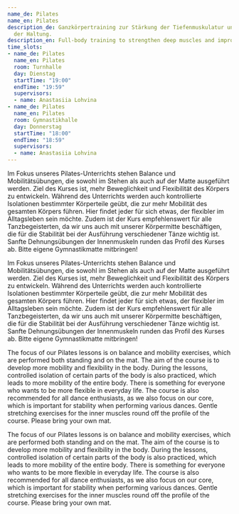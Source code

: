 ```yaml
---
name_de: Pilates
name_en: Pilates
description_de: Ganzkörpertraining zur Stärkung der Tiefenmuskulatur und Verbesserung
  der Haltung.
description_en: Full-body training to strengthen deep muscles and improve posture.
time_slots:
- name_de: Pilates
  name_en: Pilates
  room: Turnhalle
  day: Dienstag
  startTime: "19:00"
  endTime: "19:59"
  supervisors:
  - name: Anastasiia Lohvina
- name_de: Pilates
  name_en: Pilates
  room: Gymnastikhalle
  day: Donnerstag
  startTime: "18:00"
  endTime: "18:59"
  supervisors:
  - name: Anastasiia Lohvina
---
```


<Locale value="de">
 

 Im Fokus unseres Pilates-Unterrichts stehen Balance und Mobilitätsübungen, die
sowohl im Stehen als auch auf der Matte ausgeführt werden. Ziel des Kurses ist,
mehr Beweglichkeit und Flexibilität des Körpers zu entwickeln. Während des
Unterrichts werden auch kontrollierte Isolationen bestimmter Körperteile geübt,
die zur mehr Mobilität des gesamten Körpers führen. Hier findet jeder für sich
etwas, der flexibler im Alltagsleben sein möchte. Zudem ist der Kurs
empfehlenswert für alle Tanzbegeisterten, da wir uns auch mit unserer
Körpermitte beschäftigen, die für die Stabilität bei der Ausführung
verschiedener Tänze wichtig ist. Sanfte Dehnungsübungen der Innenmuskeln runden
das Profil des Kurses ab.&nbsp;Bitte eigene Gymnastikmatte mitbringen! 

 Im Fokus unseres Pilates-Unterrichts stehen Balance und Mobilitätsübungen, die
sowohl im Stehen als auch auf der Matte ausgeführt werden. Ziel des Kurses ist,
mehr Beweglichkeit und Flexibilität des Körpers zu entwickeln. Während des
Unterrichts werden auch kontrollierte Isolationen bestimmter Körperteile geübt,
die zur mehr Mobilität des gesamten Körpers führen. Hier findet jeder für sich
etwas, der flexibler im Alltagsleben sein möchte. Zudem ist der Kurs
empfehlenswert für alle Tanzbegeisterten, da wir uns auch mit unserer
Körpermitte beschäftigen, die für die Stabilität bei der Ausführung
verschiedener Tänze wichtig ist. Sanfte Dehnungsübungen der Innenmuskeln runden
das Profil des Kurses ab.&nbsp;Bitte eigene Gymnastikmatte mitbringen!

</Locale>
<Locale value="en">
 

 The focus of our Pilates lessons is on balance and mobility exercises, which are
performed both standing and on the mat. The aim of the course is to develop more
mobility and flexibility in the body. During the lessons, controlled isolation
of certain parts of the body is also practiced, which leads to more mobility of
the entire body. There is something for everyone who wants to be more flexible
in everyday life. The course is also recommended for all dance enthusiasts, as
we also focus on our core, which is important for stability when performing
various dances. Gentle stretching exercises for the inner muscles round off the
profile of the course. Please bring your own mat. 

 The focus of our Pilates lessons is on balance and mobility exercises, which are
performed both standing and on the mat. The aim of the course is to develop more
mobility and flexibility in the body. During the lessons, controlled isolation
of certain parts of the body is also practiced, which leads to more mobility of
the entire body. There is something for everyone who wants to be more flexible
in everyday life. The course is also recommended for all dance enthusiasts, as
we also focus on our core, which is important for stability when performing
various dances. Gentle stretching exercises for the inner muscles round off the
profile of the course. Please bring your own mat.

</Locale>
